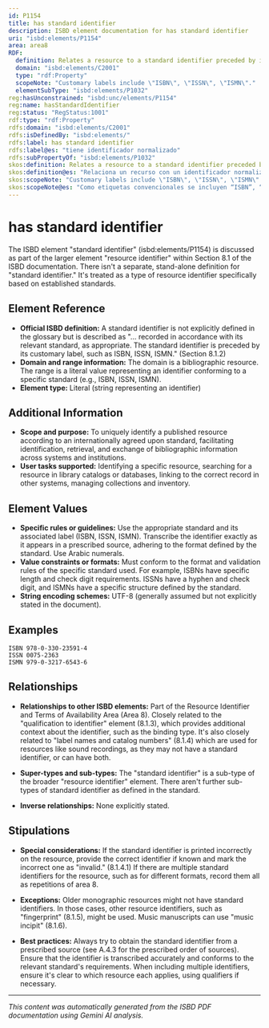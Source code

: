 ```yaml
---
id: P1154
title: has standard identifier
description: ISBD element documentation for has standard identifier
uri: "isbd:elements/P1154"
area: area8
RDF:
  definition: Relates a resource to a standard identifier preceded by its customary label.
  domain: "isbd:elements/C2001"
  type: "rdf:Property"
  scopeNote: "Customary labels include \"ISBN\", \"ISSN\", \"ISMN\"."
  elementSubType: "isbd:elements/P1032"
reg:hasUnconstrained: "isbd:unc/elements/P1154"
reg:name: hasStandardIdentifier
reg:status: "RegStatus:1001"
rdf:type: "rdf:Property"
rdfs:domain: "isbd:elements/C2001"
rdfs:isDefinedBy: "isbd:elements/"
rdfs:label: has standard identifier
rdfs:label@es: "tiene identificador normalizado"
rdfs:subPropertyOf: "isbd:elements/P1032"
skos:definition: Relates a resource to a standard identifier preceded by its customary label.
skos:definition@es: "Relaciona un recurso con un identificador normalizado precedido de su etiqueta convencional."
skos:scopeNote: "Customary labels include \"ISBN\", \"ISSN\", \"ISMN\"."
skos:scopeNote@es: "Como etiquetas convencionales se incluyen “ISBN”, “ISSN”, “ISMN”."
---
```

# has standard identifier

The ISBD element "standard identifier" (isbd:elements/P1154) is discussed as part of the larger element "resource identifier" within Section 8.1 of the ISBD documentation.  There isn't a separate, stand-alone definition for "standard identifier." It's treated as a type of resource identifier specifically based on established standards.

## Element Reference

- **Official ISBD definition:**  A standard identifier is not explicitly defined in the glossary but is described as "... recorded in accordance with its relevant standard, as appropriate. The standard identifier is preceded by its customary label, such as ISBN, ISSN, ISMN." (Section 8.1.2)
- **Domain and range information:** The domain is a bibliographic resource. The range is a literal value representing an identifier conforming to a specific standard (e.g., ISBN, ISSN, ISMN).
- **Element type:**  Literal (string representing an identifier)

## Additional Information

- **Scope and purpose:** To uniquely identify a published resource according to an internationally agreed upon standard, facilitating identification, retrieval, and exchange of bibliographic information across systems and institutions.
- **User tasks supported:** Identifying a specific resource, searching for a resource in library catalogs or databases, linking to the correct record in other systems, managing collections and inventory.

## Element Values

- **Specific rules or guidelines:**  Use the appropriate standard and its associated label (ISBN, ISSN, ISMN). Transcribe the identifier exactly as it appears in a prescribed source, adhering to the format defined by the standard. Use Arabic numerals.
- **Value constraints or formats:** Must conform to the format and validation rules of the specific standard used.  For example, ISBNs have specific length and check digit requirements. ISSNs have a hyphen and check digit, and ISMNs have a specific structure defined by the standard.
- **String encoding schemes:**  UTF-8 (generally assumed but not explicitly stated in the document).

## Examples

```
ISBN 978-0-330-23591-4 
ISSN 0075-2363
ISMN 979-0-3217-6543-6
```

## Relationships

- **Relationships to other ISBD elements:** Part of the Resource Identifier and Terms of Availability Area (Area 8). Closely related to the "qualification to identifier" element (8.1.3), which provides additional context about the identifier, such as the binding type. It's also closely related to "label names and catalog numbers" (8.1.4) which are used for resources like sound recordings, as they may not have a standard identifier, or can have both.

- **Super-types and sub-types:** The "standard identifier" is a sub-type of the broader "resource identifier" element.  There aren't further sub-types of standard identifier as defined in the standard.


- **Inverse relationships:** None explicitly stated.

## Stipulations

- **Special considerations:** If the standard identifier is printed incorrectly on the resource, provide the correct identifier if known and mark the incorrect one as "invalid." (8.1.4.1)  If there are multiple standard identifiers for the resource, such as for different formats, record them all as repetitions of area 8.

- **Exceptions:** Older monographic resources might not have standard identifiers. In those cases, other resource identifiers, such as "fingerprint" (8.1.5), might be used. Music manuscripts can use "music incipit" (8.1.6).  

- **Best practices:** Always try to obtain the standard identifier from a prescribed source (see A.4.3 for the prescribed order of sources). Ensure that the identifier is transcribed accurately and conforms to the relevant standard's requirements.  When including multiple identifiers, ensure it's clear to which resource each applies, using qualifiers if necessary.


---

*This content was automatically generated from the ISBD PDF documentation using Gemini AI analysis.*
